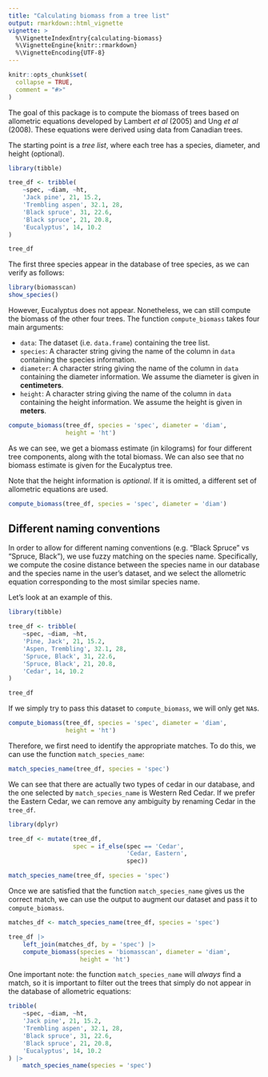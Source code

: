 ```yaml
---
title: "Calculating biomass from a tree list"
output: rmarkdown::html_vignette
vignette: >
  %\VignetteIndexEntry{calculating-biomass}
  %\VignetteEngine{knitr::rmarkdown}
  %\VignetteEncoding{UTF-8}
---
```


```r
knitr::opts_chunk$set(
  collapse = TRUE,
  comment = "#>"
)
```

The goal of this package is to compute the biomass of trees based on allometric equations developed by Lambert *et al* (2005) and Ung *et al* (2008). These equations were derived using data from Canadian trees.

The starting point is a *tree list*, where each tree has a species, diameter, and height (optional). 

```r
library(tibble)

tree_df <- tribble(
    ~spec, ~diam, ~ht,
    'Jack pine', 21, 15.2,
    'Trembling aspen', 32.1, 28,
    'Black spruce', 31, 22.6,
    'Black spruce', 21, 20.8,
    'Eucalyptus', 14, 10.2
)

tree_df
```


The first three species appear in the database of tree species, as we can verify as follows:

```r
library(biomasscan)
show_species()
```

However, Eucalyptus does not appear. Nonetheless, we can still compute the biomass of the other four trees. The function `compute_biomass` takes four main arguments:

  - `data`: The dataset (i.e. `data.frame`) containing the tree list.
  - `species`: A character string giving the name of the column in `data` containing the species information.
  - `diameter`: A character string giving the name of the column in `data` containing the diameter information. We assume the diameter is given in **centimeters**.
  - `height`: A character string giving the name of the column in `data` containing the height information. We assume the height is given in **meters**.

```r
compute_biomass(tree_df, species = 'spec', diameter = 'diam', 
                height = 'ht')
```

As we can see, we get a biomass estimate (in kilograms) for four different tree components, along with the total biomass. We can also see that no biomass estimate is given for the Eucalyptus tree.

Note that the height information is *optional*. If it is omitted, a different set of allometric equations are used.

```r
compute_biomass(tree_df, species = 'spec', diameter = 'diam')
```

## Different naming conventions

In order to allow for different naming conventions (e.g. "Black Spruce" vs "Spruce, Black"), we use fuzzy matching on the species name. Specifically, we compute the cosine distance between the species name in our database and the species name in the user's dataset, and we select the allometric equation corresponding to the most similar species name.

Let's look at an example of this.

```r
library(tibble)

tree_df <- tribble(
    ~spec, ~diam, ~ht,
    'Pine, Jack', 21, 15.2,
    'Aspen, Trembling', 32.1, 28,
    'Spruce, Black', 31, 22.6,
    'Spruce, Black', 21, 20.8,
    'Cedar', 14, 10.2
)

tree_df
```

If we simply try to pass this dataset to `compute_biomass`, we will only get `NA`s.

```r
compute_biomass(tree_df, species = 'spec', diameter = 'diam', 
                height = 'ht')
```


Therefore, we first need to identify the appropriate matches. To do this, we can use the function `match_species_name`:

```r
match_species_name(tree_df, species = 'spec')
```

We can see that there are actually two types of cedar in our database, and the one selected by `match_species_name` is Western Red Cedar. If we prefer the Eastern Cedar, we can remove any ambiguity by renaming Cedar in the `tree_df`.

```r
library(dplyr)

tree_df <- mutate(tree_df,
                  spec = if_else(spec == 'Cedar', 
                                 'Cedar, Eastern', 
                                 spec))

match_species_name(tree_df, species = 'spec')
```

Once we are satisfied that the function `match_species_name` gives us the correct match, we can use the output to augment our dataset and pass it to `compute_biomass`.

```r
matches_df <- match_species_name(tree_df, species = 'spec')

tree_df |> 
    left_join(matches_df, by = 'spec') |> 
    compute_biomass(species = 'biomasscan', diameter = 'diam', 
                    height = 'ht')
```


One important note: the function `match_species_name` will *always* find a match, so it is important to filter out the trees that simply do not appear in the database of allometric equations:

```r
tribble(
    ~spec, ~diam, ~ht,
    'Jack pine', 21, 15.2,
    'Trembling aspen', 32.1, 28,
    'Black spruce', 31, 22.6,
    'Black spruce', 21, 20.8,
    'Eucalyptus', 14, 10.2
) |> 
    match_species_name(species = 'spec')
```

